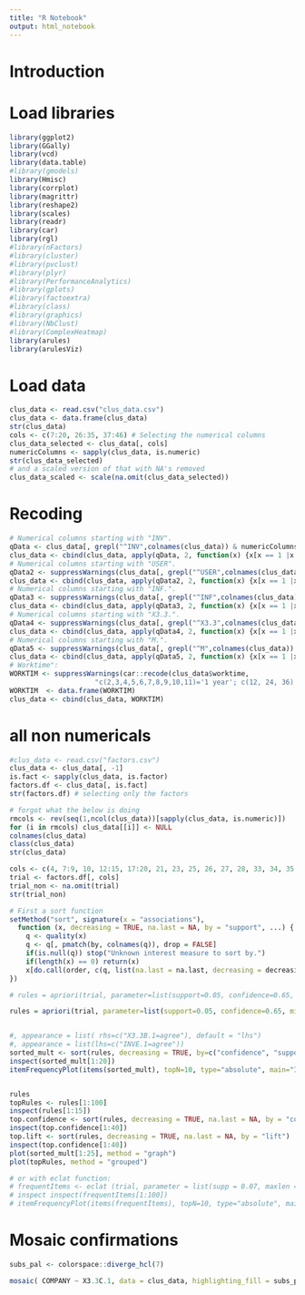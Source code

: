 ```yaml
---
title: "R Notebook"
output: html_notebook
---
```


# Introduction

# Load libraries

```r
library(ggplot2)
library(GGally)
library(vcd)
library(data.table)
#library(gmodels)
library(Hmisc)
library(corrplot)
library(magrittr)
library(reshape2)
library(scales)
library(readr)
library(car)
library(rgl)
#library(nFactors)
#library(cluster)
#library(pvclust)
#library(plyr)
#library(PerformanceAnalytics)
#library(gplots)
#library(factoextra)
#library(class)
#library(graphics)
#library(NbClust)
#library(ComplexHeatmap)
library(arules)
library(arulesViz)
```

# Load data
```r
clus_data <- read.csv("clus_data.csv")
clus_data <- data.frame(clus_data)
str(clus_data)
cols <- c(7:20, 26:35, 37:46) # Selecting the numerical columns
clus_data_selected <- clus_data[, cols]
numericColumns <- sapply(clus_data, is.numeric)
str(clus_data_selected)
# and a scaled version of that with NA's removed
clus_data_scaled <- scale(na.omit(clus_data_selected))
```

# Recoding
```r
# Numerical columns starting with "INV".
qData <- clus_data[, grepl("^INV",colnames(clus_data)) & numericColumns ]
clus_data <- cbind(clus_data, apply(qData, 2, function(x) {x[x == 1 |x == 2] <- "disagree"; x[x == 3] <- "indecisive" ; x[x == 4 |x == 5] <- "agree"; x}))
# Numerical columns starting with "USER".
qData2 <- suppressWarnings(clus_data[, grepl("^USER",colnames(clus_data)) & numericColumns ])
clus_data <- cbind(clus_data, apply(qData2, 2, function(x) {x[x == 1 |x == 2] <- "disagree"; x[x == 3] <- "indecisive" ; x[x == 4 |x == 5] <- "agree"; x}))
# Numerical columns starting with "INF.".
qData3 <- suppressWarnings(clus_data[, grepl("^INF",colnames(clus_data)) & numericColumns ])
clus_data <- cbind(clus_data, apply(qData3, 2, function(x) {x[x == 1 |x == 2] <- "disagree"; x[x == 3] <- "indecisive" ; x[x == 4 |x == 5] <- "agree"; x}))
# Numerical columns starting with "X3.3.".
qData4 <- suppressWarnings(clus_data[, grepl("^X3.3",colnames(clus_data)) & numericColumns ])
clus_data <- cbind(clus_data, apply(qData4, 2, function(x) {x[x == 1 |x == 2] <- "disagree"; x[x == 3] <- "indecisive" ; x[x == 4 |x == 5] <- "agree"; x}))
# Numerical columns starting with "M.".
qData5 <- suppressWarnings(clus_data[, grepl("^M",colnames(clus_data)) & numericColumns ])
clus_data <- cbind(clus_data, apply(qData5, 2, function(x) {x[x == 1 |x == 2] <- "not often"; x[x == 3] <- "indecisive" ; x[x == 4 |x == 5] <- "often"; x}))
# Worktime":
WORKTIM <- suppressWarnings(car::recode(clus_data$worktime,
                     "c(2,3,4,5,6,7,8,9,10,11)='1 year'; c(12, 24, 36) ='1-3 year'; c(48, 60)='4-5 year'; c(72, 84, 96, 108)='6-9 year'; c(120, 132)='11-12 year'"))
WORKTIM  <- data.frame(WORKTIM)
clus_data <- cbind(clus_data, WORKTIM)
```


# all non numericals
```r
#clus_data <- read.csv("factors.csv")
clus_data <- clus_data[, -1]
is.fact <- sapply(clus_data, is.factor)
factors.df <- clus_data[, is.fact]
str(factors.df) # selecting only the factors 

# forgot what the below is doing 
rmcols <- rev(seq(1,ncol(clus_data))[sapply(clus_data, is.numeric)])
for (i in rmcols) clus_data[[i]] <- NULL
colnames(clus_data)
class(clus_data)
str(clus_data)

cols <- c(4, 7:9, 10, 12:15, 17:20, 21, 23, 25, 26, 27, 28, 33, 34, 35, 36, 37, 38, 39, 43,44) 
trial <- factors.df[, cols]
trial_non <- na.omit(trial)
str(trial_non)
```

```r
# First a sort function
setMethod("sort", signature(x = "associations"),
  function (x, decreasing = TRUE, na.last = NA, by = "support", ...) {
    q <- quality(x)
    q <- q[, pmatch(by, colnames(q)), drop = FALSE]
    if(is.null(q)) stop("Unknown interest measure to sort by.")
    if(length(x) == 0) return(x)
    x[do.call(order, c(q, list(na.last = na.last, decreasing = decreasing)))]
}) 

# rules = apriori(trial, parameter=list(support=0.05, confidence=0.65, minlen=2, maxlen=5, maxtime=150))

rules = apriori(trial, parameter=list(support=0.05, confidence=0.65, minlen=2, maxlen=5, maxtime=150))


#, appearance = list( rhs=c("X3.3B.1=agree"), default = "lhs")
#, appearance = list(lhs=c("INVE.1=agree"))
sorted_mult <- sort(rules, decreasing = TRUE, by=c("confidence", "support"))
inspect(sorted_mult[1:20])
itemFrequencyPlot(items(sorted_mult), topN=10, type="absolute", main="Item Frequency")


rules
topRules <- rules[1:100]
inspect(rules[1:15])
top.confidence <- sort(rules, decreasing = TRUE, na.last = NA, by = "confidence")
inspect(top.confidence[1:40])
top.lift <- sort(rules, decreasing = TRUE, na.last = NA, by = "lift")
inspect(top.confidence[1:40])
plot(sorted_mult[1:25], method = "graph")
plot(topRules, method = "grouped")

# or with eclat function:
# frequentItems <- eclat (trial, parameter = list(supp = 0.07, maxlen = 15)) # calculates support for frequent items
# inspect inspect(frequentItems[1:100])
# itemFrequencyPlot(items(frequentItems), topN=10, type="absolute", main="Item Frequency") # plot frequent items

```
# Mosaic confirmations
```r
subs_pal <- colorspace::diverge_hcl(7)

mosaic( COMPANY ~ X3.3C.1, data = clus_data, highlighting_fill = subs_pal[1:4], rot_labels=c(45,45,45,45)  )
```


